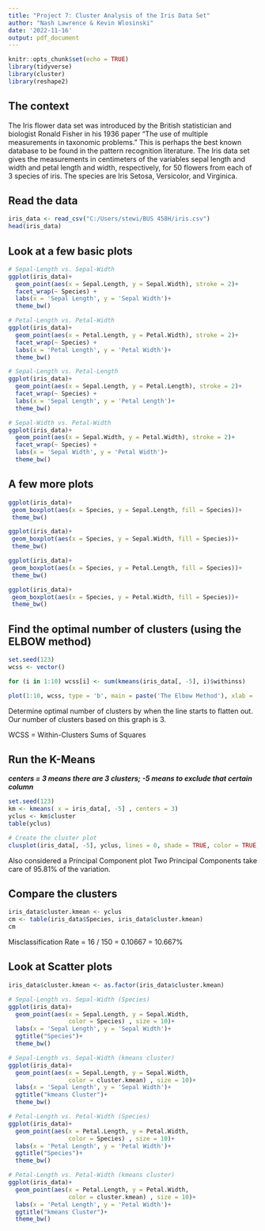 ---
title: "Project 7: Cluster Analysis of the Iris Data Set"
author: "Nash Lawrence & Kevin Wlosinski"
date: '2022-11-16'
output: pdf_document
---

```{r setup, include=FALSE}
knitr::opts_chunk$set(echo = TRUE)
library(tidyverse)
library(cluster)
library(reshape2)
```

## The context
The Iris flower data set was introduced by the British statistician and biologist Ronald Fisher in his 1936 paper "The use of multiple measurements in taxonomic problems." This is perhaps the best known database to be found in the pattern recognition literature. The Iris data set gives the measurements in centimeters of the variables sepal length and width and petal length and width, respectively, for 50 flowers from each of 3 species of iris. The species are Iris Setosa, Versicolor, and Virginica.

## Read the data

```{r}
iris_data <- read_csv("C:/Users/stewi/BUS 458H/iris.csv")
head(iris_data)
```

## Look at a few basic plots

```{r}
# Sepal-Length vs. Sepal-Width
ggplot(iris_data)+
  geom_point(aes(x = Sepal.Length, y = Sepal.Width), stroke = 2)+
  facet_wrap(~ Species) + 
  labs(x = 'Sepal Length', y = 'Sepal Width')+
  theme_bw()

# Petal-Length vs. Petal-Width
ggplot(iris_data)+
  geom_point(aes(x = Petal.Length, y = Petal.Width), stroke = 2)+
  facet_wrap(~ Species) + 
  labs(x = 'Petal Length', y = 'Petal Width')+
  theme_bw()

# Sepal-Length vs. Petal-Length
ggplot(iris_data)+
  geom_point(aes(x = Sepal.Length, y = Petal.Length), stroke = 2)+
  facet_wrap(~ Species) + 
  labs(x = 'Sepal Length', y = 'Petal Length')+
  theme_bw()

# Sepal-Width vs. Petal-Width
ggplot(iris_data)+
  geom_point(aes(x = Sepal.Width, y = Petal.Width), stroke = 2)+
  facet_wrap(~ Species) + 
  labs(x = 'Sepal Width', y = 'Petal Width')+
  theme_bw()
```

## A few more plots

```{r}
ggplot(iris_data)+
 geom_boxplot(aes(x = Species, y = Sepal.Length, fill = Species))+
 theme_bw()

ggplot(iris_data)+
 geom_boxplot(aes(x = Species, y = Sepal.Width, fill = Species))+
 theme_bw()

ggplot(iris_data)+
 geom_boxplot(aes(x = Species, y = Petal.Length, fill = Species))+
 theme_bw()

ggplot(iris_data)+
 geom_boxplot(aes(x = Species, y = Petal.Width, fill = Species))+
 theme_bw()
```

## Find the optimal number of clusters (using the ELBOW method)

```{r}
set.seed(123)
wcss <- vector()

for (i in 1:10) wcss[i] <- sum(kmeans(iris_data[, -5], i)$withinss)

plot(1:10, wcss, type = 'b', main = paste('The Elbow Method'), xlab = 'Number of Clusters', ylab = 'WCSS')
```

Determine optimal number of clusters by when the line starts to flatten out. Our number of clusters based on this graph is 3.

WCSS = Within-Clusters Sums of Squares



## Run the K-Means

***centers = 3 means there are 3 clusters; -5 means to exclude that certain column***

```{r}
set.seed(123)
km <- kmeans( x = iris_data[, -5] , centers = 3)
yclus <- km$cluster
table(yclus)

# Create the cluster plot
clusplot(iris_data[, -5], yclus, lines = 0, shade = TRUE, color = TRUE, labels = 0, plotchar = FALSE, span = TRUE, main = paste('Clusters of Iris Flowers'))
```

Also considered a Principal Component plot
Two Principal Components take care of 95.81% of the variation.

## Compare the clusters

```{r}
iris_data$cluster.kmean <- yclus
cm <- table(iris_data$Species, iris_data$cluster.kmean)
cm
```

Misclassification Rate = 16 / 150 = 0.10667 = 10.667%


## Look at Scatter plots

```{r}
iris_data$cluster.kmean <- as.factor(iris_data$cluster.kmean)

# Sepal-Length vs. Sepal-Width (Species)
ggplot(iris_data)+
  geom_point(aes(x = Sepal.Length, y = Sepal.Width, 
                 color = Species) , size = 10)+ 
  labs(x = 'Sepal Length', y = 'Sepal Width')+
  ggtitle("Species")+
  theme_bw()

# Sepal-Length vs. Sepal-Width (kmeans cluster)
ggplot(iris_data)+
  geom_point(aes(x = Sepal.Length, y = Sepal.Width, 
                 color = cluster.kmean) , size = 10)+ 
  labs(x = 'Sepal Length', y = 'Sepal Width')+
  ggtitle("kmeans Cluster")+
  theme_bw()

# Petal-Length vs. Petal-Width (Species)
ggplot(iris_data)+
  geom_point(aes(x = Petal.Length, y = Petal.Width, 
                 color = Species) , size = 10)+ 
  labs(x = 'Petal Length', y = 'Petal Width')+
  ggtitle("Species")+
  theme_bw()

# Petal-Length vs. Petal-Width (kmeans cluster)
ggplot(iris_data)+
  geom_point(aes(x = Petal.Length, y = Petal.Width, 
                 color = cluster.kmean) , size = 10)+ 
  labs(x = 'Petal Length', y = 'Petal Width')+
  ggtitle("kmeans Cluster")+
  theme_bw()
```